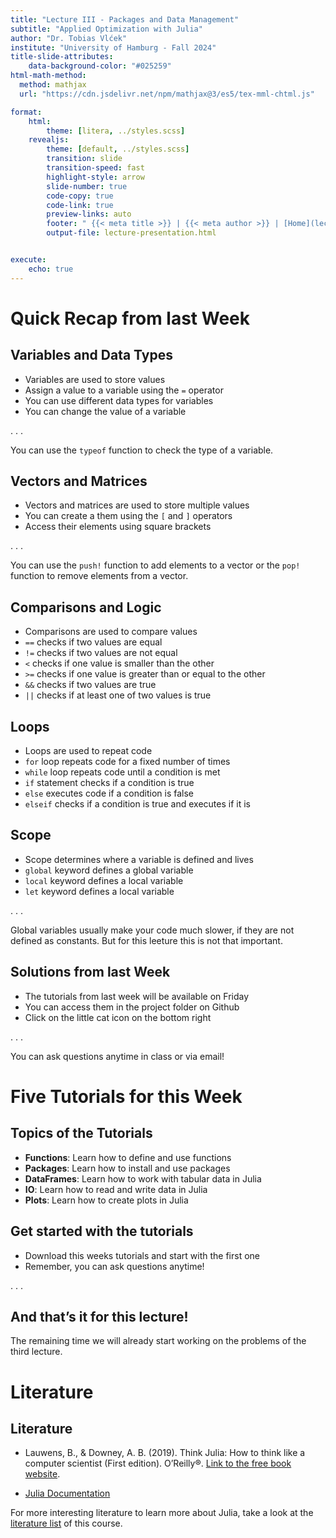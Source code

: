 ```yaml
---
title: "Lecture III - Packages and Data Management"
subtitle: "Applied Optimization with Julia"
author: "Dr. Tobias Vlćek"
institute: "University of Hamburg - Fall 2024"
title-slide-attributes:
    data-background-color: "#025259"
html-math-method:
  method: mathjax
  url: "https://cdn.jsdelivr.net/npm/mathjax@3/es5/tex-mml-chtml.js"

format:
    html:
        theme: [litera, ../styles.scss]
    revealjs:
        theme: [default, ../styles.scss]
        transition: slide
        transition-speed: fast
        highlight-style: arrow
        slide-number: true
        code-copy: true
        code-link: true
        preview-links: auto
        footer: " {{< meta title >}} | {{< meta author >}} | [Home](lecture-packages.qmd)"
        output-file: lecture-presentation.html


execute:
    echo: true
---
```


# [Quick Recap from last Week]{.flow} {.title}

## Variables and Data Types

- Variables are used to store values
- Assign a value to a variable using the `=` operator
- You can use [different data types]{.highlight} for variables
- You can change the value of a variable

. . .

::: {.callout-tip}
You can use the `typeof` function to check the type of a variable.
:::

## Vectors and Matrices

- Vectors and matrices are used to store multiple values
- You can create a them using the `[` and `]` operators
- Access their elements using square brackets

. . .

::: {.callout-tip}
You can use the `push!` function to add elements to a vector or the `pop!` function to remove elements from a vector.
:::

## Comparisons and Logic

- Comparisons are [used to compare values]{.highlight}
- `==` checks if two values are equal
- `!=` checks if two values are not equal
- `<` checks if one value is smaller than the other
- `>=` checks if one value is greater than or equal to the other
- `&&` checks if two values are true
- `||` checks if at least one of two values is true

## Loops

- Loops are used to repeat code
- `for` loop repeats code for a fixed number of times
- `while` loop repeats code until a condition is met
- `if` statement checks if a condition is true
- `else` executes code if a condition is false
- `elseif` checks if a condition is true and executes if it is

## Scope

- Scope determines where a variable is defined and lives
- `global` keyword defines a global variable
- `local` keyword defines a local variable
- `let` keyword defines a local variable

. . .

::: {.callout-tip}
Global variables usually make your code much slower, if they are not defined as constants. [But for this leeture this is not that important]{.highlight}.
:::

## Solutions from last Week

- The tutorials from last week will be [available on Friday]{.highlight}
- You can access them in the project folder on Github
- Click on the little cat icon on the bottom right

. . .

::: {.callout-tip}
You can ask questions anytime in class or via email!
:::

# [Five Tutorials for this Week]{.flow} {.title}

## Topics of the Tutorials

- **Functions**: Learn how to define and use functions
- **Packages**: Learn how to install and use packages
- **DataFrames**: Learn how to work with tabular data in Julia
- **IO**: Learn how to read and write data in Julia
- **Plots**: Learn how to create plots in Julia

## Get started with the tutorials

- Download this weeks tutorials and start with the first one
- [Remember, you can ask questions anytime!]{.highlight}

. . .

::: {.callout-note}
## And that's it for this lecture!

The remaining time we will already start working on the problems of the third lecture.
:::

# [Literature]{.flow} {.title}

## Literature

- Lauwens, B., & Downey, A. B. (2019). Think Julia: How to think like a computer scientist (First edition). O’Reilly®. [Link to the free book website](https://benlauwens.github.io/ThinkJulia.jl/latest/book.html).

- [Julia Documentation](https://docs.julialang.org/)

For more interesting literature to learn more about Julia, take a look at the [literature list](../general/literature.qmd) of this course.